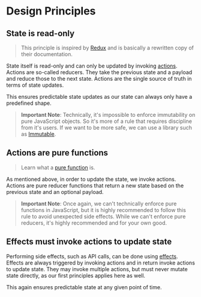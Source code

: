 # Design Principles

## State is read-only

> This principle is inspired by [Redux](https://redux.js.org) and is basically a rewritten copy of their documentation.

State itself is read-only and can only be updated by invoking [actions](concepts/action).
Actions are so-called reducers. They take the previous state and a payload and reduce those to the next state.
Actions are the single source of truth in terms of state updates.

This ensures predictable state updates as our state can always only have a predefined shape.

> **Important Note**: Technically, it's impossible to enforce immutability on pure JavaScript objects. So it's more of a rule that requires discipline from it's users. If we want to be more safe, we can use a library such as [Immutable](https://immutable-js.com).

## Actions are pure functions

> Learn what a [pure function](concepts/action#pure-function) is.

As mentioned above, in order to update the state, we invoke actions.
Actions are pure reducer functions that return a new state based on the previous state and an optional payload.

> **Important Note**: Once again, we can't technically enforce pure functions in JavaScript, but it is highly recommended to follow this rule to avoid unexpected side effects.
> While we can't enforce pure reducers, it's highly recommended and for your own good.

## Effects must invoke actions to update state

Performing side effects, such as API calls, can be done using [effects](concepts/effect).
Effects are always triggered by invoking actions and in return invoke actions to update state.
They may invoke multiple actions, but must never mutate state directly, as our first principles applies here as well.

This again ensures predictable state at any given point of time.
